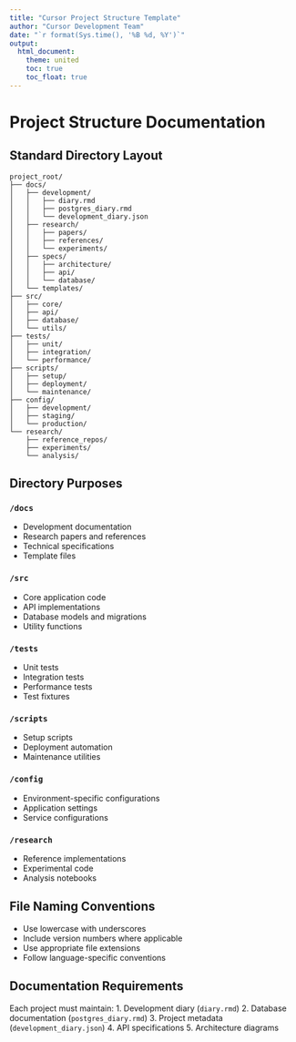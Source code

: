 ```yaml
---
title: "Cursor Project Structure Template"
author: "Cursor Development Team"
date: "`r format(Sys.time(), '%B %d, %Y')`"
output:
  html_document:
    theme: united
    toc: true
    toc_float: true
---
```


# Project Structure Documentation

## Standard Directory Layout
```
project_root/
├── docs/
│   ├── development/
│   │   ├── diary.rmd
│   │   ├── postgres_diary.rmd
│   │   └── development_diary.json
│   ├── research/
│   │   ├── papers/
│   │   ├── references/
│   │   └── experiments/
│   ├── specs/
│   │   ├── architecture/
│   │   ├── api/
│   │   └── database/
│   └── templates/
├── src/
│   ├── core/
│   ├── api/
│   ├── database/
│   └── utils/
├── tests/
│   ├── unit/
│   ├── integration/
│   └── performance/
├── scripts/
│   ├── setup/
│   ├── deployment/
│   └── maintenance/
├── config/
│   ├── development/
│   ├── staging/
│   └── production/
└── research/
    ├── reference_repos/
    ├── experiments/
    └── analysis/
```

## Directory Purposes

### `/docs`
- Development documentation
- Research papers and references
- Technical specifications
- Template files

### `/src`
- Core application code
- API implementations
- Database models and migrations
- Utility functions

### `/tests`
- Unit tests
- Integration tests
- Performance tests
- Test fixtures

### `/scripts`
- Setup scripts
- Deployment automation
- Maintenance utilities

### `/config`
- Environment-specific configurations
- Application settings
- Service configurations

### `/research`
- Reference implementations
- Experimental code
- Analysis notebooks

## File Naming Conventions
- Use lowercase with underscores
- Include version numbers where applicable
- Use appropriate file extensions
- Follow language-specific conventions

## Documentation Requirements
Each project must maintain:
1. Development diary (`diary.rmd`)
2. Database documentation (`postgres_diary.rmd`)
3. Project metadata (`development_diary.json`)
4. API specifications
5. Architecture diagrams